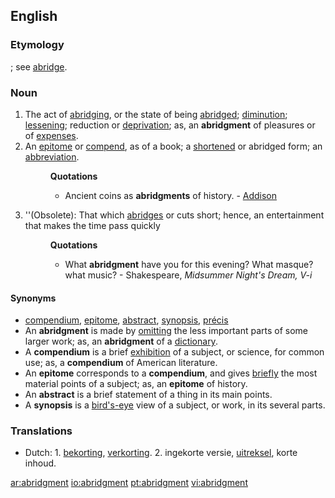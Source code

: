 ==English==

===Etymology===
{{OE.}} {{term|abregement}}; see [[abridge]].

===Noun===
{{en-noun}}

# The act of [[abridging]], or the state of being [[abridged]]; [[diminution]]; [[lessening]]; reduction or [[deprivation]]; as, an '''abridgment''' of pleasures or of [[expenses]].
# An [[epitome]] or [[compend]], as of a book; a [[shortened]] or abridged form; an [[abbreviation]].
#: '''Quotations'''
#:* Ancient coins as '''abridgments''' of history. - [[Addison]]
# ''(Obsolete): That which [[abridges]] or cuts short; hence, an entertainment that makes the time pass quickly
#: '''Quotations'''
#:* What '''abridgment''' have you for this evening? What masque? what music? - Shakespeare, ''Midsummer Night's Dream, V-i''

====Synonyms====
* [[compendium]], [[epitome]], [[abstract]], [[synopsis]], [[précis]]
* An '''abridgment''' is made by [[omitting]] the less important parts of some larger work; as, an '''abridgment''' of a [[dictionary]].
* A '''compendium''' is a brief [[exhibition]] of a subject, or science, for common use; as, a '''compendium''' of American literature.
* An '''epitome''' corresponds to a '''compendium''', and gives [[briefly]] the most material points of a subject; as, an '''epitome''' of history.
* An '''abstract''' is a brief statement of a thing in its main points.
* A '''synopsis''' is a [[bird's-eye]] view of a subject, or work, in its several parts.

===Translations===
{{rfc-level|Translations at L3+ (AutoFormat would have corrected level of Translations)}}
* Dutch: 1. [[bekorting]], [[verkorting]]. 2. ingekorte versie, [[uitreksel]], korte inhoud.

[[ar:abridgment]]
[[io:abridgment]]
[[pt:abridgment]]
[[vi:abridgment]]